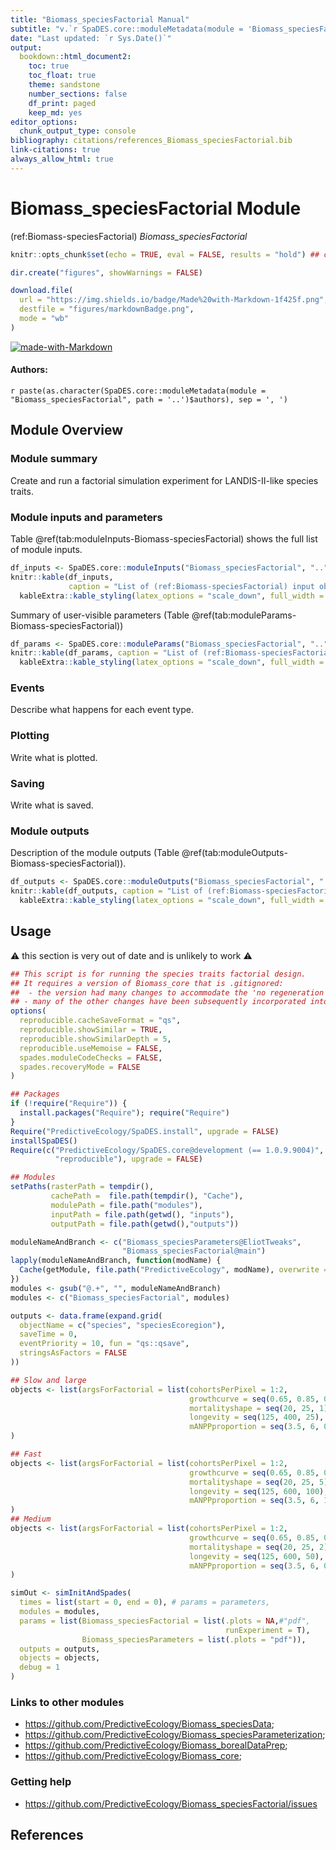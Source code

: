 ```yaml
---
title: "Biomass_speciesFactorial Manual"
subtitle: "v.`r SpaDES.core::moduleMetadata(module = 'Biomass_speciesFactorial', path = '..')$version`"
date: "Last updated: `r Sys.Date()`"
output:
  bookdown::html_document2:
    toc: true
    toc_float: true
    theme: sandstone
    number_sections: false
    df_print: paged
    keep_md: yes
editor_options:
  chunk_output_type: console
bibliography: citations/references_Biomass_speciesFactorial.bib
link-citations: true
always_allow_html: true
---
```


# Biomass_speciesFactorial Module

<!-- the following are text references used in captions for LaTeX compatibility -->
(ref:Biomass-speciesFactorial) *Biomass_speciesFactorial*


```r
knitr::opts_chunk$set(echo = TRUE, eval = FALSE, results = "hold") ## change to eval = TRUE if all chunks are to be evaluated

dir.create("figures", showWarnings = FALSE)

download.file(
  url = "https://img.shields.io/badge/Made%20with-Markdown-1f425f.png",
  destfile = "figures/markdownBadge.png",
  mode = "wb"
)
```

[![made-with-Markdown](figures/markdownBadge.png)](https://commonmark.org)

<!-- if knitting to pdf remember to add the pandoc_args: ["--extract-media", "."] option to yml in order to get the badge images -->

#### Authors:

`r paste(as.character(SpaDES.core::moduleMetadata(module = "Biomass_speciesFactorial", path = '..')$authors), sep = ', ')`
<!-- ideally separate authors with new lines, '\n' not working -->

## Module Overview

### Module summary

Create and run a factorial simulation experiment for LANDIS-II-like species traits.

### Module inputs and parameters

Table \@ref(tab:moduleInputs-Biomass-speciesFactorial) shows the full list of module inputs.

```r
df_inputs <- SpaDES.core::moduleInputs("Biomass_speciesFactorial", "..")
knitr::kable(df_inputs,
             caption = "List of (ref:Biomass-speciesFactorial) input objects and their description.") |>
  kableExtra::kable_styling(latex_options = "scale_down", full_width = TRUE)
```

Summary of user-visible parameters (Table \@ref(tab:moduleParams-Biomass-speciesFactorial))


```r
df_params <- SpaDES.core::moduleParams("Biomass_speciesFactorial", "..")
knitr::kable(df_params, caption = "List of (ref:Biomass-speciesFactorial) parameters and their description.") |>
  kableExtra::kable_styling(latex_options = "scale_down", full_width = TRUE)
```

### Events

<!-- TODO -->
Describe what happens for each event type.

### Plotting

<!-- TODO -->
Write what is plotted.

### Saving

<!-- TODO -->
Write what is saved.

### Module outputs

Description of the module outputs (Table \@ref(tab:moduleOutputs-Biomass-speciesFactorial)).

```r
df_outputs <- SpaDES.core::moduleOutputs("Biomass_speciesFactorial", "..")
knitr::kable(df_outputs, caption = "List of (ref:Biomass-speciesFactorial) outputs and their description.") |>
  kableExtra::kable_styling(latex_options = "scale_down", full_width = TRUE)
```

## Usage

<!-- TODO: updates and testing needed -->

:::{.rmdwarning}
⚠️ this section is very out of date and is unlikely to work ⚠️
:::

```r
## This script is for running the species traits factorial design.
## It requires a version of Biomass_core that is .gitignored:
##  - the version had many changes to accommodate the 'no regeneration' scenario;
## - many of the other changes have been subsequently incorporated into Biomass_core, so it may work with a newer version
options(
  reproducible.cacheSaveFormat = "qs",
  reproducible.showSimilar = TRUE,
  reproducible.showSimilarDepth = 5,
  reproducible.useMemoise = FALSE,
  spades.moduleCodeChecks = FALSE,
  spades.recoveryMode = FALSE
)

## Packages
if (!require("Require")) {
  install.packages("Require"); require("Require")
}
Require("PredictiveEcology/SpaDES.install", upgrade = FALSE)
installSpaDES()
Require(c("PredictiveEcology/SpaDES.core@development (== 1.0.9.9004)",
          "reproducible"), upgrade = FALSE)

## Modules
setPaths(rasterPath = tempdir(),
         cachePath =  file.path(tempdir(), "Cache"),
         modulePath = file.path("modules"),
         inputPath = file.path(getwd(), "inputs"),
         outputPath = file.path(getwd(),"outputs"))

moduleNameAndBranch <- c("Biomass_speciesParameters@EliotTweaks",
                         "Biomass_speciesFactorial@main")
lapply(moduleNameAndBranch, function(modName) {
  Cache(getModule, file.path("PredictiveEcology", modName), overwrite = TRUE)
})
modules <- gsub("@.+", "", moduleNameAndBranch)
modules <- c("Biomass_speciesFactorial", modules)

outputs <- data.frame(expand.grid(
  objectName = c("species", "speciesEcoregion"),
  saveTime = 0,
  eventPriority = 10, fun = "qs::qsave",
  stringsAsFactors = FALSE
))

## Slow and large
objects <- list(argsForFactorial = list(cohortsPerPixel = 1:2,
                                        growthcurve = seq(0.65, 0.85, 0.02),
                                        mortalityshape = seq(20, 25, 1),
                                        longevity = seq(125, 400, 25), # not 600 -- too big
                                        mANPPproportion = seq(3.5, 6, 0.25))
)

## Fast
objects <- list(argsForFactorial = list(cohortsPerPixel = 1:2,
                                        growthcurve = seq(0.65, 0.85, 0.1),
                                        mortalityshape = seq(20, 25, 5),
                                        longevity = seq(125, 600, 100),
                                        mANPPproportion = seq(3.5, 6, 1))
)
## Medium
objects <- list(argsForFactorial = list(cohortsPerPixel = 1:2,
                                        growthcurve = seq(0.65, 0.85, 0.02),
                                        mortalityshape = seq(20, 25, 2),
                                        longevity = seq(125, 600, 50),
                                        mANPPproportion = seq(3.5, 6, 0.3))
)

simOut <- simInitAndSpades(
  times = list(start = 0, end = 0), # params = parameters, 
  modules = modules, 
  params = list(Biomass_speciesFactorial = list(.plots = NA,#"pdf",
                                                runExperiment = T),
                Biomass_speciesParameters = list(.plots = "pdf")),
  outputs = outputs,
  objects = objects,
  debug = 1
)
```


### Links to other modules

- <https://github.com/PredictiveEcology/Biomass_speciesData>;
- <https://github.com/PredictiveEcology/Biomass_speciesParameterization>;
- <https://github.com/PredictiveEcology/Biomass_borealDataPrep>;
- <https://github.com/PredictiveEcology/Biomass_core>;

### Getting help

- <https://github.com/PredictiveEcology/Biomass_speciesFactorial/issues>

## References

<!-- autogenerated from bibligraphy -->
